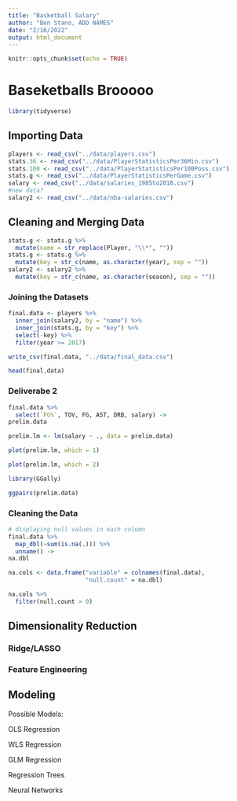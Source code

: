 ```yaml
---
title: "Basketball Salary"
author: "Ben Stano, ADD NAMES"
date: "2/16/2022"
output: html_document
---
```


```r
knitr::opts_chunk$set(echo = TRUE)
```

# Baseketballs Brooooo

```r
library(tidyverse)
```

## Importing Data

```r
players <- read_csv("../data/players.csv")
stats.36 <- read_csv("../data/PlayerStatisticsPer36Min.csv")
stats.100 <- read_csv("../data/PlayerStatisticsPer100Poss.csv")
stats.g <- read_csv("../data/PlayerStatisticsPerGame.csv")
salary <- read_csv("../data/salaries_1985to2018.csv")
#new data?
salary2 <- read_csv("../data/nba-salaries.csv")
```

## Cleaning and Merging Data

```r
stats.g <- stats.g %>%
  mutate(name = str_replace(Player, "\\*", ""))
stats.g <- stats.g %>%
  mutate(key = str_c(name, as.character(year), sep = ""))
salary2 <- salary2 %>%
  mutate(key = str_c(name, as.character(season), sep = ""))
```

### Joining the Datasets

```r
final.data <- players %>%
  inner_join(salary2, by = "name") %>%
  inner_join(stats.g, by = "key") %>%
  select(-key) %>%
  filter(year >= 2017)

write_csv(final.data, "../data/final_data.csv")

head(final.data)
```
### Deliverabe 2

```r
final.data %>%
  select(`FG%`, TOV, FG, AST, DRB, salary) ->
prelim.data

prelim.lm <- lm(salary ~ ., data = prelim.data)

plot(prelim.lm, which = 1)

plot(prelim.lm, which = 2)
```

```r
library(GGally)

ggpairs(prelim.data)
```

### Cleaning the Data

```r
# displaying null values in each column
final.data %>%
  map_dbl(~sum(is.na(.))) %>%
  unname() ->
na.dbl

na.cols <- data.frame("variable" = colnames(final.data),
                      "null.count" = na.dbl)

na.cols %>%
  filter(null.count > 0)
```


## Dimensionality Reduction

### Ridge/LASSO

### Feature Engineering

## Modeling

Possible Models:

OLS Regression

WLS Regression

GLM Regression

Regression Trees

Neural Networks



